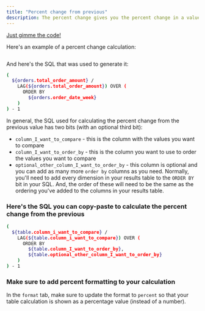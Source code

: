 ```yaml
---
title: "Percent change from previous"
description: The percent change gives you the percent change in a value compared to the value in the row above it.
---
```



[Just gimme the code! <Icon icon="bug" iconType="solid"/>](#heres-the-sql-you-can-copy-paste-to-calculate-the-percent-change-from-the-previous)

Here's an example of a percent change calculation:

<Frame>
  <img src="/images/guides/table-calculations/table-calculation-sql-templates/percent-change-16ad7591cac52477dd6cd3b210ee4e66.jpg" alt=""/>
</Frame>


And here's the SQL that was used to generate it:

```bash
(
  ${orders.total_order_amount} /
    LAG(${orders.total_order_amount}) OVER (
      ORDER BY
        ${orders.order_date_week}
    )
) - 1

```

In general, the SQL used for calculating the percent change from the previous value has two bits (with an optional third bit):

* `column_I_want_to_compare` \- this is the column with the values you want to compare
* `column_I_want_to_order_by` \- this is the column you want to use to order the values you want to compare
* `optional_other_column_I_want_to_order_by` \- this column is optional and you can add as many more `order by` columns as you need. Normally, you'll need to add every dimension in your results table to the `ORDER BY` bit in your SQL. And, the order of these will need to be the same as the ordering you've added to the columns in your results table.

### Here's the SQL you can copy-paste to calculate the percent change from the previous[](#heres-the-sql-you-can-copy-paste-to-calculate-the-percent-change-from-the-previous "Direct link to Here's the SQL you can copy-paste to calculate the percent change from the previous")

```bash
(
  ${table.column_i_want_to_compare} /
    LAG(${table.column_i_want_to_compare}) OVER (
      ORDER BY
        ${table.column_I_want_to_order_by},
        ${table.optional_other_column_I_want_to_order_by}
    )
) - 1

```

### Make sure to add percent formatting to your calculation[](#make-sure-to-add-percent-formatting-to-your-calculation "Direct link to Make sure to add percent formatting to your calculation")

In the `format` tab, make sure to update the format to `percent` so that your table calculation is shown as a percentage value (instead of a number).

<Frame>
  <img src="/images/guides/table-calculations/table-calculation-sql-templates/format-percent-6d905aa48e29631b298dd27a38a8b183.jpg" alt=""/>
</Frame>

